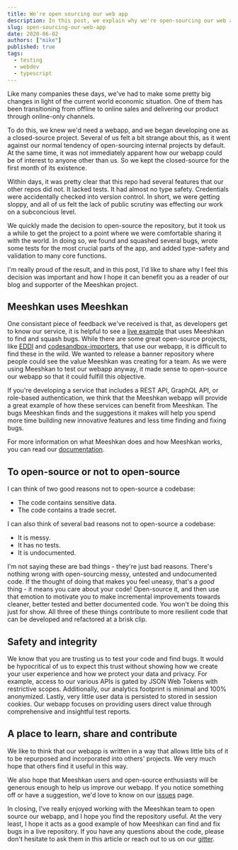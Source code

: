 ```yaml
---
title: We're open sourcing our web app
description: In this post, we explain why we're open-sourcing our web app and how we hope it will be helpful.
slug: open-sourcing-our-web-app
date: 2020-06-02
authors: ["mike"]
published: true
tags:
  - testing
  - webdev
  - typescript
---
```


Like many companies these days, we've had to make some pretty big changes in light of the current world economic situation. One of them has been transitioning from offline to online sales and delivering our product through online-only channels.

To do this, we knew we'd need a webapp, and we began developing one as a closed-source project. Several of us felt a bit strange about this, as it went against our normal tendency of open-sourcing internal projects by default. At the same time, it was not immediately apparent how our webapp could be of interest to anyone other than us. So we kept the closed-source for the first month of its existence.

Within days, it was pretty clear that this repo had several features that our other repos did not. It lacked tests. It had almost no type safety. Credentials were accidentally checked into version control. In short, we were getting sloppy, and all of us felt the lack of public scrutiny was effecting our work on a subconcious level.

We quickly made the decision to open-source the repository, but it took us a while to get the project to a point where we were comfortable sharing it with the world. In doing so, we found and squashed several bugs, wrote some tests for the most crucial parts of the app, and added type-safety and validation to many core functions.

I'm really proud of the result, and in this post, I'd like to share why I feel this decision was important and how I hope it can benefit you as a reader of our blog and supporter of the Meeshkan project.

## Meeshkan uses Meeshkan

One consistant piece of feedback we've received is that, as developers get to know our service, it is helpful to see a [live example](https://github.com/meeshkan/webapp) that uses Meeshkan to find and squash bugs. While there are some great open-source projects, like [EDDI](https://github.com/labsai/eddi) and [codesandbox-importers](https://github.com/codesandbox/codesandbox-importers), that use our webapp, it is difficult to find these in the wild. We wanted to release a banner repository where people could see the value Meeshkan was creating for a team. As we were using Meeshkan to test our webapp anyway, it made sense to open-source our webapp so that it could fulfill this objective.

If you're developing a service that includes a REST API, GraphQL API, or role-based authentication, we think that the Meeshkan webapp will provide a great example of how these services can benefit from Meeshkan. The bugs Meeshkan finds and the suggestions it makes will help you spend more time building new innovative features and less time finding and fixing bugs.

For more information on what Meeshkan does and how Meeshkan works, you can read our [documentation](https://meeshkan.com/docs/).

## To open-source or not to open-source

I can think of two good reasons not to open-source a codebase:

- The code contains sensitive data.
- The code contains a trade secret.

I can also think of several bad reasons not to open-source a codebase:

- It is messy.
- It has no tests.
- It is undocumented.

I'm not saying these are bad things - they're just bad reasons. There's nothing wrong with open-sourcing messy, untested and undocumented code. If the thought of doing that makes you feel uneasy, that's a _good_ thing - it means you care about your code! Open-source it, and then use that emotion to motivate you to make incremental improvements towards cleaner, better tested and better documented code. You won't be doing this just for show. All three of these things contribute to more resilient code that can be developed and refactored at a brisk clip.

## Safety and integrity

We know that you are trusting us to test your code and find bugs. It would be hypocritical of us to expect this trust without showing how we create your user experience and how we protect your data and privacy. For example, access to our various APIs is gated by JSON Web Tokens with restrictive scopes. Additionally, our analytics footprint is minimal and 100% anonymized. Lastly, very little user data is persisted to stored in session cookies. Our webapp focuses on providing users direct value through comprehensive and insightful test reports.

## A place to learn, share and contribute

We like to think that our webapp is written in a way that allows little bits of it to be repurposed and incorporated into others' projects. We very much hope that others find it useful in this way.

We also hope that Meeshkan users and open-source enthusiasts will be generous enough to help us improve our webapp. If you notice something off or have a suggestion, we'd love to know on our [issues](https://github.com/meeshkan/webapp/issues) page.

In closing, I've really enjoyed working with the Meeshkan team to open source our webapp, and I hope you find the repository useful. At the very least, I hope it acts as a good example of how Meeshkan can find and fix bugs in a live repository. If you have any questions about the code, please don't hesitate to ask them in this article or reach out to us on our [gitter](https://gitter.com/meeshkan).
